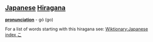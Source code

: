 == [[Japanese]] [[Hiragana]] ==
'''[[pronunciation]]''' - gó (go)

For a list of words starting with this hiragana see: [[Wiktionary:Japanese index こ]]